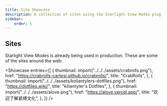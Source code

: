 ```yaml
---
title: Site Showcase
description: A collection of sites using the Starlight View Modes plugin.
sidebar:
    order: 1
---
```



<ShowcaseIntro
    cta="Have you built a website using Starlight View Modes?"
    href="https://github.com/trueberryless-org/starlight-view-modes/edit/main/docs/src/content/docs/showcase/sites.mdx"
/>

## Sites

Starlight View Modes is already being used in production. These are some of the sites around the web:

<Showcase
    entries={[
        {
            thumbnail: import("../../../assets/crabrolls.png"),
            href: "https://crabrolls-cartesi.github.io/crabrolls/",
            title: "CrabRolls",
        },
        {
            thumbnail: import("../../../assets/koliantylers-dotfiles.png"),
            href: "https://dotfiles.wiki/",
            title: "kiliantyler's Dotfiles",
        },
        {
            thumbnail: import("../../../assets/alove.png"),
            href: "https://alove.vercel.app/",
            title: "欢迎了解紧缚文化",
        },
    ]}
/>
